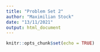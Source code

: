 ```yaml
---
title: "Problem Set 2"
author: "Maximilian Stock"
date: "13/11/2021"
output: html_document
---
```


```r
knitr::opts_chunk$set(echo = TRUE)
```

